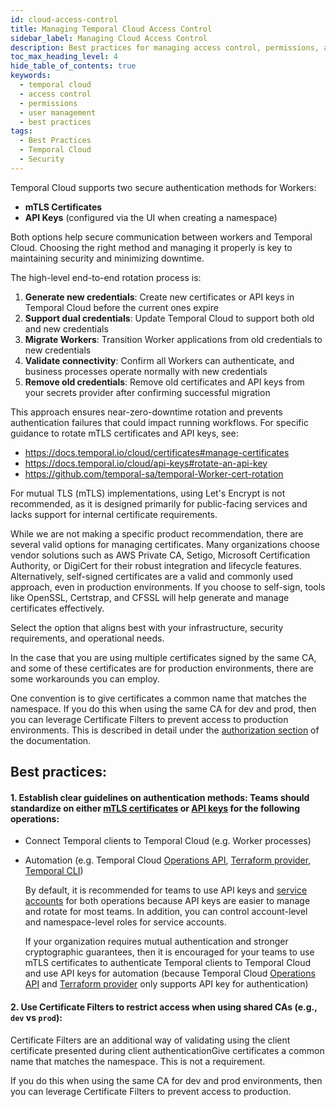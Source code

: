 ```yaml
---
id: cloud-access-control
title: Managing Temporal Cloud Access Control
sidebar_label: Managing Cloud Access Control
description: Best practices for managing access control, permissions, and user management in Temporal Cloud.
toc_max_heading_level: 4
hide_table_of_contents: true
keywords:
  - temporal cloud
  - access control
  - permissions
  - user management
  - best practices
tags:
  - Best Practices
  - Temporal Cloud
  - Security
---
```


Temporal Cloud supports two secure authentication methods for Workers:
- **mTLS Certificates**
- **API Keys** (configured via the UI when creating a namespace)

Both options help secure communication between workers and Temporal Cloud. Choosing the right method and managing it properly is key to maintaining security and minimizing downtime. 

The high-level end-to-end rotation process is:

1. **Generate new credentials**: Create new certificates or API keys in Temporal Cloud before the current ones expire
2. **Support dual credentials**: Update Temporal Cloud to support both old and new credentials
3. **Migrate Workers**: Transition Worker applications from old credentials to new credentials
4. **Validate connectivity**: Confirm all Workers can authenticate, and business processes operate normally with new credentials
5. **Remove old credentials**: Remove old certificates and API keys from your secrets provider after confirming successful migration 

This approach ensures near-zero-downtime rotation and prevents authentication failures that could impact running workflows. For specific guidance to rotate mTLS certificates and API keys, see:
- https://docs.temporal.io/cloud/certificates#manage-certificates 
- https://docs.temporal.io/cloud/api-keys#rotate-an-api-key 
- https://github.com/temporal-sa/temporal-Worker-cert-rotation 

For mutual TLS (mTLS) implementations, using Let's Encrypt is not recommended, as it is designed primarily for public-facing services and lacks support for internal certificate requirements. 

While we are not making a specific product recommendation, there are several valid options for managing certificates. Many organizations choose vendor solutions such as AWS Private CA, Setigo, Microsoft Certification Authority, or DigiCert for their robust integration and lifecycle features. Alternatively, self-signed certificates are a valid and commonly used approach, even in production environments. If you choose to self-sign, tools like OpenSSL, Certstrap, and CFSSL will help generate and manage certificates effectively. 

Select the option that aligns best with your infrastructure, security requirements, and operational needs.

In the case that you are using multiple certificates signed by the same CA, and some of these certificates are for production environments, there are some workarounds you can employ. 

One convention is to give certificates a common name that matches the namespace. If you do this when using the same CA for dev and prod, then you can leverage Certificate Filters to prevent access to production environments. This is described in detail under the [authorization section](https://docs.temporal.io/cloud/certificates#control-authorization) of the documentation. 

## Best practices: 
#### 1. Establish clear guidelines on authentication methods: Teams should standardize on either [mTLS certificates](https://docs.temporal.io/cloud/certificates) or [API keys](https://docs.temporal.io/cloud/api-keys) for the following operations:
- Connect Temporal clients to Temporal Cloud (e.g. Worker processes)
- Automation (e.g. Temporal Cloud [Operations API](https://docs.temporal.io/ops), [Terraform provider](https://docs.temporal.io/production-deployment/cloud/terraform-provider), [Temporal CLI](https://docs.temporal.io/cli/setup-cli))

    By default, it is recommended for teams to use API keys and [service accounts](https://docs.temporal.io/cloud/service-accounts) for both operations because API keys are easier to manage and rotate for most teams. In addition, you can control account-level and namespace-level roles for service accounts. 

    If your organization requires mutual authentication and stronger cryptographic guarantees, then it is encouraged for your teams to use mTLS certificates to authenticate Temporal clients to Temporal Cloud and use API keys for automation (because Temporal Cloud [Operations API](https://docs.temporal.io/ops) and [Terraform provider](https://docs.temporal.io/production-deployment/cloud/terraform-provider) only supports API key for authentication)

#### 2. Use Certificate Filters to restrict access when using shared CAs (e.g., `dev` vs `prod`):

  Certificate Filters are an additional way of validating using the client certificate presented during client authenticationGive certificates a common name that matches the namespace. This is not a requirement.   

  If you do this when using the same CA for dev and prod environments, then you can leverage Certificate Filters to prevent access to production. 
